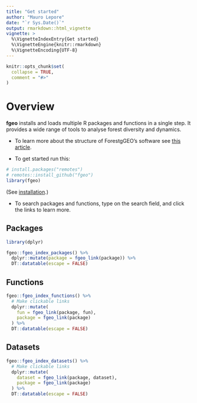 ```yaml
---
title: "Get started"
author: "Mauro Lepore"
date: "`r Sys.Date()`"
output: rmarkdown::html_vignette
vignette: >
  %\VignetteIndexEntry{Get started}
  %\VignetteEngine{knitr::rmarkdown}
  %\VignetteEncoding{UTF-8}
---
```


```r
knitr::opts_chunk$set(
  collapse = TRUE,
  comment = "#>"
)
```

# Overview

__fgeo__ installs and loads multiple R packages and functions in a single step. It provides a wide range of tools to analyse forest diversity and dynamics.

* To learn more about the structure of ForestgGEO's software see [this article](https://goo.gl/c5X6qk).

* To get started run this:

```r
# install.packages("remotes")
# remotes::install_github("fgeo")
library(fgeo)
```

(See [installation](https://forestgeo.github.io/fgeo/#installation).)

* To search packages and functions, type on the search field, and click the links to learn more.

## Packages

```r
library(dplyr)

fgeo::fgeo_index_packages() %>% 
  dplyr::mutate(package = fgeo_link(package)) %>% 
  DT::datatable(escape = FALSE)
```

## Functions

```r
fgeo::fgeo_index_functions() %>% 
  # Make clickable links
  dplyr::mutate(
    fun = fgeo_link(package, fun),
    package = fgeo_link(package)
  ) %>% 
  DT::datatable(escape = FALSE)
```

## Datasets

```r
fgeo::fgeo_index_datasets() %>% 
  # Make clickable links
  dplyr::mutate(
    dataset = fgeo_link(package, dataset),
    package = fgeo_link(package)
  ) %>% 
  DT::datatable(escape = FALSE)
```

